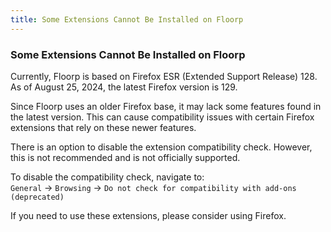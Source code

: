 ```yaml
---
title: Some Extensions Cannot Be Installed on Floorp
---
```



### Some Extensions Cannot Be Installed on Floorp

Currently, Floorp is based on Firefox ESR (Extended Support Release) 128. As of August 25, 2024, the latest Firefox version is 129.

Since Floorp uses an older Firefox base, it may lack some features found in the latest version. This can cause compatibility issues with certain Firefox extensions that rely on these newer features.

There is an option to disable the extension compatibility check. However, this is not recommended and is not officially supported.

To disable the compatibility check, navigate to:\
`General` -> `Browsing` -> `Do not check for compatibility with add-ons (deprecated)`

If you need to use these extensions, please consider using Firefox.

<Support />